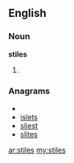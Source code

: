 ==English==
===Noun===
'''stiles'''
# {{plural of|[[stile]]}}

===Anagrams===
* {{alphagram|eilsst}}
* [[islets#English|islets]]
* [[sliest#English|sliest]]
* [[slites#English|slites]]

[[ar:stiles]]
[[my:stiles]]